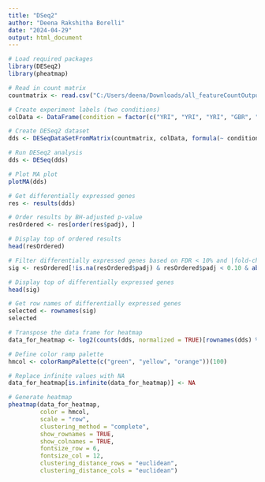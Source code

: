 ---
title: "DSeq2"
author: "Deena Rakshitha Borelli"
date: "2024-04-29"
output: html_document
---

```{r setup, include=FALSE}
# Load required packages
library(DESeq2)
library(pheatmap)

# Read in count matrix
countmatrix <- read.csv("C:/Users/deena/Downloads/all_featureCountOutput.Rmatrix.txt", header = TRUE, row.names = 1, sep = "\t")

# Create experiment labels (two conditions)
colData <- DataFrame(condition = factor(c("YRI", "YRI", "YRI", "GBR", "GBR", "YRI", "GBR", "GBR", "GBR", "GBR", "YRI", "YRI")))

# Create DESeq2 dataset
dds <- DESeqDataSetFromMatrix(countmatrix, colData, formula(~ condition))

# Run DESeq2 analysis
dds <- DESeq(dds)

# Plot MA plot
plotMA(dds)

# Get differentially expressed genes
res <- results(dds)

# Order results by BH-adjusted p-value
resOrdered <- res[order(res$padj), ]

# Display top of ordered results
head(resOrdered)

# Filter differentially expressed genes based on FDR < 10% and |fold-change| >= 2
sig <- resOrdered[!is.na(resOrdered$padj) & resOrdered$padj < 0.10 & abs(resOrdered$log2FoldChange) >= 1, ]

# Display top of differentially expressed genes
head(sig)

# Get row names of differentially expressed genes
selected <- rownames(sig)
selected

# Transpose the data frame for heatmap
data_for_heatmap <- log2(counts(dds, normalized = TRUE)[rownames(dds) %in% selected, ])

# Define color ramp palette
hmcol <- colorRampPalette(c("green", "yellow", "orange"))(100)

# Replace infinite values with NA
data_for_heatmap[is.infinite(data_for_heatmap)] <- NA

# Generate heatmap
pheatmap(data_for_heatmap,
         color = hmcol,
         scale = "row",
         clustering_method = "complete",
         show_rownames = TRUE,
         show_colnames = TRUE,
         fontsize_row = 6,
         fontsize_col = 12,
         clustering_distance_rows = "euclidean",
         clustering_distance_cols = "euclidean")


```


